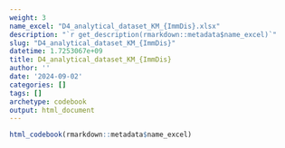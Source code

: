 ```yaml
---
weight: 3
name_excel: "D4_analytical_dataset_KM_{ImmDis}.xlsx"
description: "`r get_description(rmarkdown::metadata$name_excel)`"
slug: "D4_analytical_dataset_KM_{ImmDis}"
datetime: 1.7253067e+09
title: D4_analytical_dataset_KM_{ImmDis}
author: ''
date: '2024-09-02'
categories: []
tags: []
archetype: codebook
output: html_document
---
```


```r
html_codebook(rmarkdown::metadata$name_excel)
```
